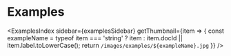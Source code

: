 # Examples


<ExamplesIndex 
  sidebar={examplesSidebar}
  getThumbnail={item => {
    const exampleName = typeof item === 'string' ? item : item.docId || item.label.toLowerCase();
    return `/images/examples/${exampleName}.jpg`
  }} 
/>
